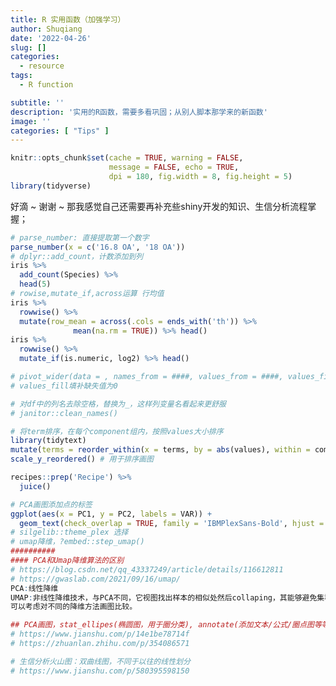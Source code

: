 ```yaml
---
title: R 实用函数（加强学习）
author: Shuqiang
date: '2022-04-26'
slug: []
categories:
  - resource
tags:
  - R function

subtitle: ''
description: '实用的R函数，需要多看巩固；从别人脚本那学来的新函数'
image: ''
categories: [ "Tips" ]  
---
```

```r
knitr::opts_chunk$set(cache = TRUE, warning = FALSE,
                      message = FALSE, echo = TRUE, 
                      dpi = 180, fig.width = 8, fig.height = 5)
library(tidyverse)
```

好滴 ~ 谢谢 ~ 那我感觉自己还需要再补充些shiny开发的知识、生信分析流程掌握；


```r
# parse_number: 直接提取第一个数字
parse_number(x = c('16.8 OA', '18 OA'))
# dplyr::add_count，计数添加到列
iris %>%
  add_count(Species) %>%
  head(5)
# rowise,mutate_if,across运算 行均值
iris %>%
  rowwise() %>%
  mutate(row_mean = across(.cols = ends_with('th')) %>%
              mean(na.rm = TRUE)) %>% head()
iris %>%
  rowwise() %>%
  mutate_if(is.numeric, log2) %>% head() 

# pivot_wider(data = , names_from = ####, values_from = ####, values_fill = 0)
# values_fill填补缺失值为0

# 对df中的列名去除空格，替换为_，这样列变量名看起来更舒服
# janitor::clean_names()

```


```r
# 将term排序，在每个component组内，按照values大小排序
library(tidytext)
mutate(terms = reorder_within(x = terms, by = abs(values), within = component))
scale_y_reordered() # 用于排序画图

recipes::prep('Recipe') %>%
  juice()

# PCA画图添加点的标签
ggplot(aes(x = PC1, y = PC2, labels = VAR)) +
  geom_text(check_overlap = TRUE, family = 'IBMPlexSans-Bold', hjust = 'inward')
# silgelib::theme_plex 选择
# umap降维，?embed::step_umap()
##########
#### PCA和Umap降维算法的区别
# https://blog.csdn.net/qq_43337249/article/details/116612811
# https://gwaslab.com/2021/09/16/umap/
PCA:线性降维
UMAP:非线性降维技术，与PCA不同，它视图找出样本的相似处然后collaping，其能够避免集群表示的过度拥挤，在重叠区域上能表示出不同的集群而被广泛运用
可以考虑对不同的降维方法画图比较。

## PCA画图，stat_ellipes(椭圆图，用于圈分类), annotate(添加文本/公式/圈点图等等)
# https://www.jianshu.com/p/14e1be78714f
# https://zhuanlan.zhihu.com/p/354086571
```


```r
# 生信分析火山图：双曲线图，不同于以往的线性划分
# https://www.jianshu.com/p/580395598150
```


